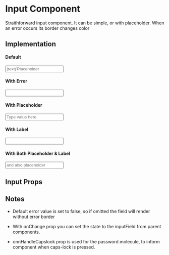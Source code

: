 
<Meta title="Core|Atoms/Input" />

# Input Component

Straithforward input component. It can be simple, or with placeholder.
When an error occurs its border changes color

## Implementation

#### Default

<Preview>
  <Story name="default" decorators={[withKnobs]}>
    <Input
      error={boolean('Error', false)}
      placeholder={text('Placeholder text', '')}
    />
  </Story>
</Preview>

#### With Error

<Preview>
  <Story name="error">
    <Input error={true} />
  </Story>
</Preview>

#### With Placeholder

<Preview>
  <Story name="placeholder">
    <Input placeholder="Type value here" error={false} />
  </Story>
</Preview>

#### With Label

<Preview>
  <Story name="label">
    <Input label="With label" name="labeled input" error={false} />
  </Story>
</Preview>

#### With Both Placeholder & Label

<Preview>
  <Story name="placeholder and label">
    <Input
      label="With label"
      placeholder="and also placeholder"
      name="test input"
      error={false}
    />
  </Story>
</Preview>

## Input Props

<Props of={Input} />

## Notes

- Default error value is set to false, so if omitted the field will render without error border

- With onChange prop you can set the state to the inputField from parent components.

- onnHandleCapslook prop is used for the password molecule, to inform component when caps-lock is pressed.
